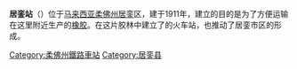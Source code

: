 {{noteTA
|G1=Railway
}}
{{Infobox station
| name = 居銮站
| native_name = Kluang Railway Station
| native_name_lang = en
| image = 
| image_size = 
| image_caption = 
| country = {{MAL}}
| address = [[柔佛州|柔佛州]][[居銮|居銮]]
| coordinates = {{Coord|2|2|1|N|103|19|3|E|region:MY_type:railwaystation|display=inline,title}}
| code = 
| owned = 
| operator = [[马来亚铁路|马来亚铁路]]
| system = 
| line = [[西海岸线_(马来西亚)|西海岸线]]
| structure = 地面车站
| platform = 
| levels = 
| tracks = 
| opened = 1911年
| closed = 
| rebuilt = 
| ADA = yes
| parking = 免费停车
| connections =
| service_hours = 
| services            = {{Adjacent stations
|system1=KTM Intercity
|line1=Ekspres Rakyat Timuran|left1=昔加末|right1=古来
|line2=Ekspres Selatan|left2=巴罗|right2=令金
}}
}}
'''居銮站'''（{{lang-ms|Stesen Kereta Api Kluang}}）位于[[马来西亚|马来西亚]][[柔佛州|柔佛州]][[居銮|居銮]]区，建于1911年，建立的目的是为了方便运输在这里附近生产的[[橡胶|橡胶]]。在这片胶林中建立了的火车站，也推动了居銮市区的形成。

{{马来亚铁路西海岸线}}

[[Category:柔佛州鐵路車站|Category:柔佛州鐵路車站]]
[[Category:居銮县|Category:居銮县]]


{{Malaysia-stub}}